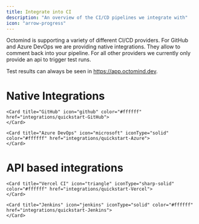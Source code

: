 ```yaml
---
title: Integrate into CI
description: "An overview of the CI/CD pipelines we integrate with"
icon: "arrow-progress"
---
```


Octomind is supporting a variety of different CI/CD providers. For GitHub and Azure
DevOps we are providing native integrations. They allow to comment back into your pipeline.
For all other providers we currently only provide an api to trigger test runs.

Test results can always be seen in https://app.octomind.dev.

# Native Integrations

<CardGroup cols={2}>

    <Card title="GitHub" icon="github" color="#ffffff" href="integrations/quickstart-GitHub">
    </Card>

    <Card title="Azure DevOps" icon="microsoft" iconType="solid" color="#ffffff" href="integrations/quickstart-Azure">
    </Card>

</CardGroup>

<div class="mt-8" />

# API based integrations

<CardGroup cols={2}>

    <Card title="Vercel CI" icon="triangle" iconType="sharp-solid" color="#ffffff" href="integrations/quickstart-Vercel">
    </Card>

    <Card title="Jenkins" icon="jenkins" iconType="solid" color="#ffffff" href="integrations/quickstart-Jenkins">
    </Card>

</CardGroup>
